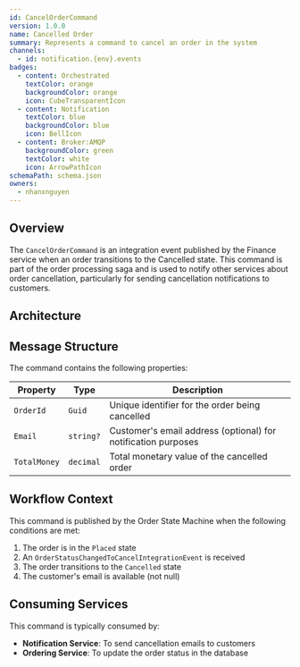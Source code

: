 ```yaml
---
id: CancelOrderCommand
version: 1.0.0
name: Cancelled Order
summary: Represents a command to cancel an order in the system
channels:
  - id: notification.{env}.events
badges:
  - content: Orchestrated
    textColor: orange
    backgroundColor: orange
    icon: CubeTransparentIcon
  - content: Notification
    textColor: blue
    backgroundColor: blue
    icon: BellIcon
  - content: Broker:AMQP
    backgroundColor: green
    textColor: white
    icon: ArrowPathIcon
schemaPath: schema.json
owners:
  - nhanxnguyen
---
```


## Overview

The `CancelOrderCommand` is an integration event published by the Finance service when an order transitions to the Cancelled state. This command is part of the order processing saga and is used to notify other services about order cancellation, particularly for sending cancellation notifications to customers.

## Architecture

<NodeGraph />

## Message Structure

The command contains the following properties:

| Property     | Type      | Description                                                   |
| ------------ | --------- | ------------------------------------------------------------- |
| `OrderId`    | `Guid`    | Unique identifier for the order being cancelled               |
| `Email`      | `string?` | Customer's email address (optional) for notification purposes |
| `TotalMoney` | `decimal` | Total monetary value of the cancelled order                   |

## Workflow Context

This command is published by the Order State Machine when the following conditions are met:

1. The order is in the `Placed` state
2. An `OrderStatusChangedToCancelIntegrationEvent` is received
3. The order transitions to the `Cancelled` state
4. The customer's email is available (not null)

## Consuming Services

This command is typically consumed by:

- **Notification Service**: To send cancellation emails to customers
- **Ordering Service**: To update the order status in the database
